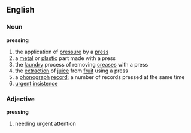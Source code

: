 ==English==
===Noun===
'''pressing'''
# the application of [[pressure]] by a [[press]]
# a [[metal]] or [[plastic]] part made with a press
# the [[laundry]] process of removing [[crease]]s with a press
# the [[extraction]] of [[juice]] from [[fruit]] using a press
# a [[phonograph]] [[record]]; a number of records pressed at the same time
# [[urgent]] [[insistence]]
===Adjective===
'''pressing'''
# needing urgent attention